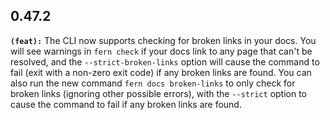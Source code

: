 ## 0.47.2
**`(feat):`** The CLI now supports checking for broken links in your docs. You will see warnings in `fern check` if your docs link to any
page that can't be resolved, and the `--strict-broken-links` option will cause the command to fail (exit with a non-zero exit code) if
any broken links are found. You can also run the new command `fern docs broken-links` to only check for broken links (ignoring
other possible errors), with the `--strict` option to cause the command to fail if any broken links are found.


